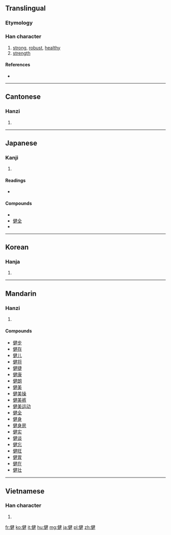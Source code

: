 ==Translingual==

===Etymology===
{{Han compound|人|alt1=亻|t1=person|建|c1=s|c2=p|ls=psc}}

{{Han compound|人|alt1=亻|建|t1=person|t2=erect|ls=ic}}

===Han character===
{{Han char|rn=9|rad=人|as=09|sn=11|four=2524<sub>0</sub>|canj=人弓大手 (ONKQ)}}

# [[strong]], [[robust]], [[healthy]]
# [[strength]]

====References====
* {{Han ref|kx=0111.110|dkj=00875|dj=0237.100|hdz=10184.090|uh=5065|ud=20581|bh=B0B7|bd=45239}}

----

==Cantonese==

===Hanzi===
{{yue-hanzi|jyut=|y=gin6}}

# {{defn|lang=yue|sort=人09}}

----

==Japanese==

===Kanji===
{{ja-kanji|grade=4|rs=人09}}

# {{defn|lang=ja|sort=人09}}

====Readings====
* {{ja-readings|on=[[けん]] (ken)|kun=[[すこやか]] (sukoyaka), [[たけし]] (takeshi), [[したたか]] (shitataka)}}

====Compounds====
* {{term|健康||[[health]]|tr=[[けんこう]], [[kenkō]]|lang=ja|sc=Jpan}}
* [[健全]]
* {{term|健闘||good fight, strenuous effort|tr=[[けんとう]], [[kentō]]|lang=ja|sc=Jpan}}

----

==Korean==

===Hanja===
{{ko-hanja|hangeul=[[건]], [[견]]|rv=geon, gyeon|mr=kŏn, kyŏn}}

# {{defn|lang=ko|sort=人09}}

----

==Mandarin==

===Hanzi===
{{cmn-hanzi|pin=[[jiàn]] ([[jian4]])|wg=chien<sup>4</sup>}}

# {{defn|lang=cmn|sort=人09}}

====Compounds====
* [[健步]]
* [[健存]]
* [[健儿]]
* [[健将]]
* [[健捷]]
* [[健康]]
* [[健朗]]
* [[健美]]
* [[健美操]]
* [[健美裤]]
* [[健美运动]]
* [[健全]]
* [[健身]]
* [[健身房]]
* [[健实]]
* [[健谈]]
* [[健忘]]
* [[健旺]]
* [[健胃]]
* [[健在]]
* [[健壮]]

----

==Vietnamese==

===Han character===
{{vi-hantu|[[kiện]], [[kẹn]]|rs=人09}}

# {{defn|lang=vi|sort=人09}}

[[fr:健]]
[[ko:健]]
[[it:健]]
[[hu:健]]
[[mg:健]]
[[ja:健]]
[[pl:健]]
[[zh:健]]